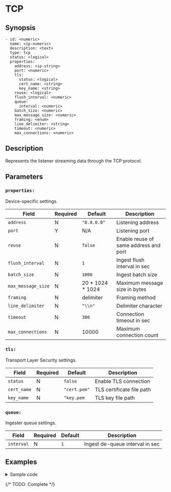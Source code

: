 
# TCP

## Synopsis

```ssml {5}
- id: <numeric>
  name: <ip-numeric>
  description: <text>
  type: tcp
  status: <logical>
  properties:
    address: <ip-string>
    port: <numeric>
    tls:
      status: <logical>
      cert_name: <string>
      key_name: <string>
    reuse: <logical>
    flush_interval: <numeric>
    queue:
      interval: <numeric>
    batch_size: <numeric>
    max_message_size: <numeric>
    framing: <enum>
    line_delimiter: <string>
    timeout: <numeric>
    max_connections: <numeric>
```

## Description

Represents the listener streaming data through the TCP protocol.

## Parameters

<BasicConfig />

### `properties:`

Device-specific settings.

|Field|Required|Default|Description|
|---|---|---|---|
|`address`|N|`"0.0.0.0"`|Listening address|
|`port`|Y|N/A|Listening port|
|`reuse`|N|`false`|Enable reuse of same address and port|
|`flush_interval`|N|`1`|Ingest flush interval in sec|
|`batch_size`|N|`1000`|Ingest batch size|
|`max_message_size`|N|20 * 1024 * 1024|Maximum message size in bytes|
|`framing`|N|delimiter|Framing method|
|`line_delimiter`|N|`"\\n"`|Delimiter character|
|`timeout`|N|`300`|Connection timeout in sec|
|`max_connections`|N|10000|Maximum connection count|

### `tls:`

Transport Layer Security settings.

|Field|Required|Default|Description|
|---|---|---|---|
|`status`|N|`false`|Enable TLS connection|
|`cert_name`|N|`"cert.pem"`|TLS certificate file path|
|`key_name`|N|`"key.pem`|TLS key file path|

### `queue:`

Ingester queue settings.

|Field|Required|Default|Description|
|---|---|---|---|
|`interval`|N|`1`|Ingest de-queue interval in sec|

## Examples

<details>
<summary>Sample code</summary>

```yaml
devices:
  - id: 324236543
    name: 127.0.0.1
    description: tcp
    type: tcp
    status: false
    properties:
      address: "0.0.0.0"
      port: 0
      tls:
        status: false
        cert_name: ""
        key_name: ""
      reuse: false
      flush_interval: 1
      queue:
        interval: 1
      batch_size: 1000
      max_message_size: 20971520
      framing: "delimiter"
      line_delimiter: "\\n"
      timeout: 300 # seconds
      max_connections: 10000
```
</details>

{/* TODO: Complete */}